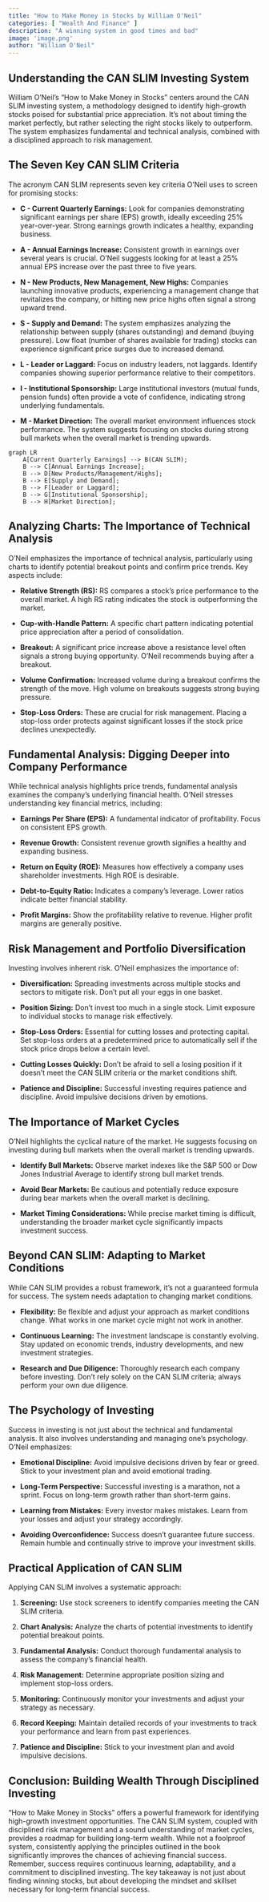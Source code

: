 ```yaml
---
title: "How to Make Money in Stocks by William O'Neil"
categories: [ "Wealth And Finance" ]
description: "A winning system in good times and bad"
image: 'image.png'
author: "William O'Neil"
---
```

## Understanding the CAN SLIM Investing System

William O'Neil's "How to Make Money in Stocks" centers around the CAN SLIM investing system, a methodology designed to identify high-growth stocks poised for substantial price appreciation.  It's not about timing the market perfectly, but rather selecting the right stocks likely to outperform.  The system emphasizes fundamental and technical analysis, combined with a disciplined approach to risk management.

## The Seven Key CAN SLIM Criteria

The acronym CAN SLIM represents seven key criteria O'Neil uses to screen for promising stocks:

* **C - Current Quarterly Earnings:** Look for companies demonstrating significant earnings per share (EPS) growth, ideally exceeding 25% year-over-year.  Strong earnings growth indicates a healthy, expanding business.

* **A - Annual Earnings Increase:**  Consistent growth in earnings over several years is crucial. O'Neil suggests looking for at least a 25% annual EPS increase over the past three to five years.

* **N - New Products, New Management, New Highs:**  Companies launching innovative products, experiencing a management change that revitalizes the company, or hitting new price highs often signal a strong upward trend.

* **S - Supply and Demand:**  The system emphasizes analyzing the relationship between supply (shares outstanding) and demand (buying pressure).  Low float (number of shares available for trading) stocks can experience significant price surges due to increased demand.

* **L - Leader or Laggard:**  Focus on industry leaders, not laggards.  Identify companies showing superior performance relative to their competitors.

* **I - Institutional Sponsorship:**  Large institutional investors (mutual funds, pension funds) often provide a vote of confidence, indicating strong underlying fundamentals.

* **M - Market Direction:**  The overall market environment influences stock performance. The system suggests focusing on stocks during strong bull markets when the overall market is trending upwards.


```mermaid
graph LR
    A[Current Quarterly Earnings] --> B(CAN SLIM);
    B --> C[Annual Earnings Increase];
    B --> D[New Products/Management/Highs];
    B --> E[Supply and Demand];
    B --> F[Leader or Laggard];
    B --> G[Institutional Sponsorship];
    B --> H[Market Direction];
```

##  Analyzing Charts: The Importance of Technical Analysis

O'Neil emphasizes the importance of technical analysis, particularly using charts to identify potential breakout points and confirm price trends. Key aspects include:

* **Relative Strength (RS):** RS compares a stock's price performance to the overall market.  A high RS rating indicates the stock is outperforming the market.

* **Cup-with-Handle Pattern:** A specific chart pattern indicating potential price appreciation after a period of consolidation.

* **Breakout:**  A significant price increase above a resistance level often signals a strong buying opportunity.  O'Neil recommends buying after a breakout.

* **Volume Confirmation:**  Increased volume during a breakout confirms the strength of the move.  High volume on breakouts suggests strong buying pressure.

* **Stop-Loss Orders:** These are crucial for risk management. Placing a stop-loss order protects against significant losses if the stock price declines unexpectedly.


##  Fundamental Analysis: Digging Deeper into Company Performance

While technical analysis highlights price trends, fundamental analysis examines the company's underlying financial health.  O'Neil stresses understanding key financial metrics, including:

* **Earnings Per Share (EPS):**  A fundamental indicator of profitability.  Focus on consistent EPS growth.

* **Revenue Growth:**  Consistent revenue growth signifies a healthy and expanding business.

* **Return on Equity (ROE):**  Measures how effectively a company uses shareholder investments.  High ROE is desirable.

* **Debt-to-Equity Ratio:**  Indicates a company’s leverage. Lower ratios indicate better financial stability.

* **Profit Margins:**  Show the profitability relative to revenue.  Higher profit margins are generally positive.


##  Risk Management and Portfolio Diversification

Investing involves inherent risk. O'Neil emphasizes the importance of:

* **Diversification:** Spreading investments across multiple stocks and sectors to mitigate risk. Don't put all your eggs in one basket.

* **Position Sizing:**  Don't invest too much in a single stock.  Limit exposure to individual stocks to manage risk effectively.

* **Stop-Loss Orders:**  Essential for cutting losses and protecting capital.  Set stop-loss orders at a predetermined price to automatically sell if the stock price drops below a certain level.

* **Cutting Losses Quickly:**  Don't be afraid to sell a losing position if it doesn't meet the CAN SLIM criteria or the market conditions shift.

* **Patience and Discipline:** Successful investing requires patience and discipline. Avoid impulsive decisions driven by emotions.

##  The Importance of Market Cycles

O'Neil highlights the cyclical nature of the market.  He suggests focusing on investing during bull markets when the overall market is trending upwards.

* **Identify Bull Markets:** Observe market indexes like the S&P 500 or Dow Jones Industrial Average to identify strong bull market trends.

* **Avoid Bear Markets:**  Be cautious and potentially reduce exposure during bear markets when the overall market is declining.

* **Market Timing Considerations:** While precise market timing is difficult, understanding the broader market cycle significantly impacts investment success.

##  Beyond CAN SLIM:  Adapting to Market Conditions

While CAN SLIM provides a robust framework, it's not a guaranteed formula for success.  The system needs adaptation to changing market conditions.

* **Flexibility:** Be flexible and adjust your approach as market conditions change.  What works in one market cycle might not work in another.

* **Continuous Learning:** The investment landscape is constantly evolving.  Stay updated on economic trends, industry developments, and new investment strategies.

* **Research and Due Diligence:**  Thoroughly research each company before investing. Don't rely solely on the CAN SLIM criteria; always perform your own due diligence.

##  The Psychology of Investing

Success in investing is not just about the technical and fundamental analysis. It also involves understanding and managing one's psychology. O'Neil emphasizes:

* **Emotional Discipline:** Avoid impulsive decisions driven by fear or greed. Stick to your investment plan and avoid emotional trading.

* **Long-Term Perspective:** Successful investing is a marathon, not a sprint.  Focus on long-term growth rather than short-term gains.

* **Learning from Mistakes:**  Every investor makes mistakes. Learn from your losses and adjust your strategy accordingly.

* **Avoiding Overconfidence:** Success doesn't guarantee future success. Remain humble and continually strive to improve your investment skills.

##  Practical Application of CAN SLIM

Applying CAN SLIM involves a systematic approach:

1. **Screening:** Use stock screeners to identify companies meeting the CAN SLIM criteria.

2. **Chart Analysis:** Analyze the charts of potential investments to identify potential breakout points.

3. **Fundamental Analysis:**  Conduct thorough fundamental analysis to assess the company's financial health.

4. **Risk Management:**  Determine appropriate position sizing and implement stop-loss orders.

5. **Monitoring:** Continuously monitor your investments and adjust your strategy as necessary.

6. **Record Keeping:** Maintain detailed records of your investments to track your performance and learn from past experiences.

7. **Patience and Discipline:**  Stick to your investment plan and avoid impulsive decisions.

##  Conclusion:  Building Wealth Through Disciplined Investing

"How to Make Money in Stocks" offers a powerful framework for identifying high-growth investment opportunities.  The CAN SLIM system, coupled with disciplined risk management and a sound understanding of market cycles, provides a roadmap for building long-term wealth. While not a foolproof system, consistently applying the principles outlined in the book significantly improves the chances of achieving financial success.  Remember, success requires continuous learning, adaptability, and a commitment to disciplined investing.  The key takeaway is not just about finding winning stocks, but about developing the mindset and skillset necessary for long-term financial success.

